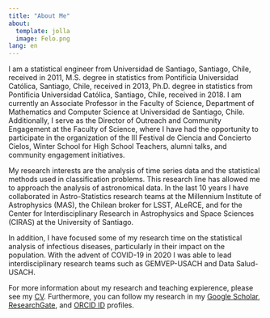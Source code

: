 ```yaml
---
title: "About Me"
about:
  template: jolla
  image: Felo.png
lang: en
---
```


I am a statistical engineer from Universidad de Santiago, Santiago, Chile, received in 2011, M.S. degree in statistics from Pontificia Universidad Católica, Santiago, Chile, received in 2013, Ph.D. degree in statistics from Pontificia Universidad Católica, Santiago, Chile, received in 2018. I am currently an Associate Professor in the Faculty of Science, Department of Mathematics and Computer Science at Universidad de Santiago, Chile. Additionally, I serve as the Director of Outreach and Community Engagement at the Faculty of Science, where I have had the opportunity to participate in the organization of the III Festival de Ciencia and Concierto Cielos, Winter School for High School Teachers, alumni talks, and community engagement initiatives. 

My research interests are the analysis of time series data and the statistical methods used in classification problems. This research line has allowed me to approach the analysis of astronomical data. In the last 10 years I have collaborated in Astro-Statistics research teams at the Millennium Institute of Astrophysics (MAS), the Chilean broker for LSST, ALeRCE, and for the Center for Interdisciplinary Research in Astrophysics and Space Sciences (CIRAS) at the University of Santiago.

In addition, I have focused some of my research time on the statistical analysis of infectious diseases, particularly in their impact on the population. With the advent of COVID-19 in 2020 I was able to lead interdisciplinary research teams such as GEMVEP-USACH and Data Salud-USACH.

For more information about my research and teaching expierence, please see my [CV](documents/CV_Felipe_Elorrieta.pdf). Furthermore, you can follow my research in my [Google Scholar](https://github.com/felipeelorrieta), [ResearchGate](https://www.researchgate.net/profile/Felipe-Elorrieta-Lopez), and [ORCID ID](https://orcid.org/0000-0002-1835-7433) profiles. 
